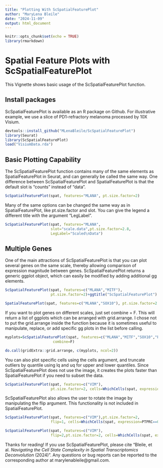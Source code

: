 ```yaml
---
title: "Plotting With ScSpatialFeaturePlot"
author: "MaryLena Bleile"
date: "2024-11-09"
output: html_document
---
```


```r
knitr::opts_chunk$set(echo = TRUE)
library(rmarkdown)
```

# Spatial Feature Plots with ScSpatialFeaturePlot
This Vignette shows basic usage of the ScSpatialFeaturePlot function.

## Install packages 
ScSpatialFeaturePlot is available as an R package on Github. For illustrative example, we use a slice of PD1-refractory melanoma processed by 10X Visium. 

```r
devtools::install_github("MLenaBleile/ScSpatialFeaturePlot")
library(Seurat)
library(ScSpatialFeaturePlot)
load("VisiumData.rda")

```

## Basic Plotting Capability


The ScSpatialFeaturePlot function contains many of the same elements as SpatialFeaturePlot in Seurat, and can generally be called the same way. One difference between ScSpatialFeaturePlot and SpatialFeaturePlot is that the default slot is "counts" instead of "data".

```r
ScSpatialFeaturePlot(spat, features="MLANA", pt.size.factor=2)

```

Many of the same options can be changed the same way as in SpatialFeaturePlot, like pt.size.factor and slot. You can give the legend a different title with the argument "LegLabel".

```r
ScSpatialFeaturePlot(spat, features="MLANA",
                     slot="scale.data",pt.size.factor=2.8, 
                     LegLabel="Scaled\nData")

```



## Multiple Genes

One of the main attractions of ScSpatialFeaturePlot is that you can plot several genes on the same scale, thereby allowing comparison of expression magnitude between genes. ScSpatialFeaturePlot returns a generic ggplot object, which can easily be modified by adding additional gg elements.

```r
ScSpatialFeaturePlot(spat, features=c("MLANA","MITF"),
                     pt.size.factor=2)+ggtitle("ScSpatialFeaturePlot")

SpatialFeaturePlot(spat, features=c("MLANA","SOX10"), pt.size.factor=2.8, slot="counts")+ggtitle("SpatialFeaturePlot")


```


If you want to plot genes on different scales, just set combine = F. This will return a list of ggplots which can be arranged with grid.arrange. I chose not to put the grid.arrange inside the function because it is sometimes useful to manipulate, replace, or add specific gg plots in the list before calling.

```r
myplots=ScSpatialFeaturePlot(spat, features=c("MLANA","MITF","SOX10","PTPRC"),
                      combine=F)

do.call(gridExtra::grid.arrange, c(myplots, ncol=2))


```

You can also plot specific cells using the cells argument, and truncate outliers by quantile using lq and uq for upper and lower quantiles. Since ScSpatialFeaturePlot does not use the image, it creates the plots faster than SpatialFeaturePlot if you need to subset the data.

```r
ScSpatialFeaturePlot(spat, features=c("VIM"),
                     pt.size.factor=2, cells=WhichCells(spat, expression=PTPRC==0, slot="counts"), lq=.25, uq=.95)


```


ScSpatialFeaturePlot also allows the user to rotate the image by manipulating the flip argument. This functionality is not included in SpatialFeaturePlot.

```r
ScSpatialFeaturePlot(spat, features=c("VIM"),pt.size.factor=2,
                     flip=1, cells=WhichCells(spat, expression=PTPRC==0, slot="counts"), lq=.25, uq=.95)

ScSpatialFeaturePlot(spat, features=c("VIM"),
                     flip=2,pt.size.factor=2, cells=WhichCells(spat, expression=PTPRC==0, slot="counts"), lq=.25, uq=.95)


```



Thanks for reading! If you use ScSpatialFeaturePlot, please cite "Bleile, et al. *Navigating the Cell State Complexity in Spatial Transcriptomics Deconvolution* (2024)". Any questions or bug reports can be reported to the corresponding author at marylenableile@gmail.com.
